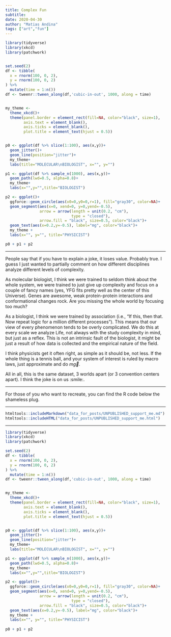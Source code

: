 ```yaml
---
title: Complex Fun
subtitle: 
date: 2020-04-30
author: "Matias Andina"
tags: ["art","fun"]
---
```



```r
library(tidyverse)
library(xkcd)
library(patchwork)


set.seed(2)
df <- tibble(
  x = rnorm(100, 0, 2),
  y = rnorm(100, 0, 2)
) %>%
  mutate(time = 1:n())
df <- tweenr::tween_along(df,'cubic-in-out', 1000, along = time)


my_theme <-
  theme_xkcd()+
  theme(panel.border = element_rect(fill=NA, color="black", size=1),
        axis.text = element_blank(),
        axis.ticks = element_blank(),
        plot.title = element_text(hjust = 0.5))


p0 <- ggplot(df %>% slice(1:100), aes(x,y))+
  geom_jitter()+
  geom_line(position="jitter")+
  my_theme+
  labs(title="MOLECULAR\nBIOLOGIST", x="", y="")

p1 <- ggplot(df %>% sample_n(1000), aes(x,y))+
  geom_path(lwd=0.5, alpha=0.8)+
  my_theme+
  labs(x="",y="",title="BIOLOGIST")

p2 <- ggplot()+
  ggforce::geom_circle(aes(x0=0,y0=0,r=1), fill="gray30", color=NA)+
  geom_segment(aes(x=0, xend=0, y=0,yend=-0.5),
               arrow = arrow(length = unit(0.2, "cm"),
                             type = "closed"),
               arrow.fill = "black", size=0.5, color="black")+
  geom_text(aes(x=0.2,y=-0.5), label="mg", color="black")+
  my_theme +
  labs(x="", y="", title="PHYSICIST")
```

```r
p0 + p1 + p2
```


*** 

People say that if you have to explain a joke, it loses value. Probably true. I guess I just wanted to partially comment on how different disciplines analyze different levels of complexity.

As molecular biologist, I think we were trained to seldom think about the whole system, we were trained to just give up complexity and focus on a couple of fancy names (yes, YFG fits pretty well as the center of this Universe). Genes are awesome, weak protein-protein interactions and conformational changes rock. Are you missing the whole world by focusing too much?

As a biologist, I think we were trained by association (i.e., "If this, then that. Now repeat logic for a million different processes"). This means that our view of every phenomenon tends to be overly complicated. We do this at every scale we analyze Life, not always with the study complexity in mind, but just as a reflex. This is not an intrinsic fault of the biologist, it might be just a result of how data is collected and the empirical nature of the field.

I think physicists get it often right, as simple as it should be, not less. If the whole thing is a tennis ball, and your system of interest is ruled by macro laws, just approximate and do $m\vec{g}$. 

All in all, this is the same dataset, 3 worlds apart (or 3 convention centers apart). I think the joke is on us :smile:.

***

For those of you who want to recreate, you can find the R code below the shameless plug.

***

```r
htmltools::includeMarkdown("data_for_posts/UNPUBLISHED_support_me.md")
htmltools::includeHTML("data_for_posts/UNPUBLISHED_support_me.html")
```

***

```r
library(tidyverse)
library(xkcd)
library(patchwork)

set.seed(2)
df <- tibble(
  x = rnorm(100, 0, 2),
  y = rnorm(100, 0, 2)
) %>%
  mutate(time = 1:n())
df <- tweenr::tween_along(df,'cubic-in-out', 1000, along = time)


my_theme <-
  theme_xkcd()+
  theme(panel.border = element_rect(fill=NA, color="black", size=1),
        axis.text = element_blank(),
        axis.ticks = element_blank(),
        plot.title = element_text(hjust = 0.5))


p0 <- ggplot(df %>% slice(1:100), aes(x,y))+
  geom_jitter()+
  geom_line(position="jitter")+
  my_theme+
  labs(title="MOLECULAR\nBIOLOGIST", x="", y="")

p1 <- ggplot(df %>% sample_n(1000), aes(x,y))+
  geom_path(lwd=0.5, alpha=0.8)+
  my_theme+
  labs(x="",y="",title="BIOLOGIST")

p2 <- ggplot()+
  ggforce::geom_circle(aes(x0=0,y0=0,r=1), fill="gray30", color=NA)+
  geom_segment(aes(x=0, xend=0, y=0,yend=-0.5),
               arrow = arrow(length = unit(0.2, "cm"),
                             type = "closed"),
               arrow.fill = "black", size=0.5, color="black")+
  geom_text(aes(x=0.2,y=-0.5), label="mg", color="black")+
  my_theme +
  labs(x="", y="", title="PHYSICIST")
  
p0 + p1 + p2
```

